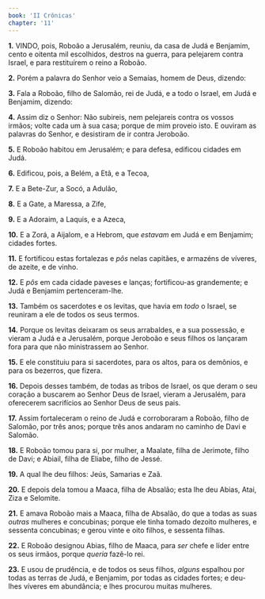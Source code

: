 ```yaml
---
book: 'II Crônicas'
chapter: '11'
---
```


**1.** VINDO, pois, Roboão a Jerusalém, reuniu, da casa de Judá e Benjamim, cento e oitenta mil escolhidos, destros na guerra, para pelejarem contra Israel, e para restituírem o reino a Roboão.

**2.** Porém a palavra do Senhor veio a Semaías, homem de Deus, dizendo:

**3.** Fala a Roboão, filho de Salomão, rei de Judá, e a todo o Israel, em Judá e Benjamim, dizendo:

**4.** Assim diz o Senhor: Não subireis, nem pelejareis contra os vossos irmãos; volte cada um à sua casa; porque de mim proveio isto. E ouviram as palavras do Senhor, e desistiram de ir contra Jeroboão.

**5.** E Roboão habitou em Jerusalém; e para defesa, edificou cidades em Judá.

**6.** Edificou, pois, a Belém, a Etã, e a Tecoa,

**7.** E a Bete-Zur, a Socó, a Adulão,

**8.** E a Gate, a Maressa, a Zife,

**9.** E a Adoraim, a Laquis, e a Azeca,

**10.** E a Zorá, a Aijalom, e a Hebrom, que *estavam* em Judá e em Benjamim; cidades fortes.

**11.** E fortificou estas fortalezas e *pôs* nelas capitães, e armazéns de víveres, de azeite, e de vinho.

**12.** E *pôs* em cada cidade paveses e lanças; fortificou-as grandemente; e Judá e Benjamim pertenceram-lhe.

**13.** Também os sacerdotes e os levitas, que havia em *todo* o Israel, se reuniram a ele de todos os seus termos.

**14.** Porque os levitas deixaram os seus arrabaldes, e a sua possessão, e vieram a Judá e a Jerusalém, porque Jeroboão e seus filhos os lançaram fora para que não ministrassem ao Senhor.

**15.** E ele constituiu para si sacerdotes, para os altos, para os demônios, e para os bezerros, que fizera.

**16.** Depois desses também, de todas as tribos de Israel, os que deram o seu coração a buscarem ao Senhor Deus de Israel, vieram a Jerusalém, para oferecerem sacrifícios ao Senhor Deus de seus pais.

**17.** Assim fortaleceram o reino de Judá e corroboraram a Roboão, filho de Salomão, por três anos; porque três anos andaram no caminho de Davi e Salomão.

**18.** E Roboão tomou para si, por mulher, a Maalate, filha de Jerimote, filho de Davi; e Abiail, filha de Eliabe, filho de Jessé.

**19.** A qual lhe deu filhos: Jeús, Samarias e Zaã.

**20.** E depois dela tomou a Maaca, filha de Absalão; esta lhe deu Abias, Atai, Ziza e Selomite.

**21.** E amava Roboão mais a Maaca, filha de Absalão, do que a todas as suas *outras* mulheres e concubinas; porque ele tinha tomado dezoito mulheres, e sessenta concubinas; e gerou vinte e oito filhos, e sessenta filhas.

**22.** E Roboão designou Abias, filho de Maaca, para *ser* chefe e líder entre os seus irmãos, porque *queria* fazê-lo rei.

**23.** E usou de prudência, e de todos os seus filhos, *alguns* espalhou por todas as terras de Judá, e Benjamim, por todas as cidades fortes; e deu-lhes víveres em abundância; e lhes procurou muitas mulheres.